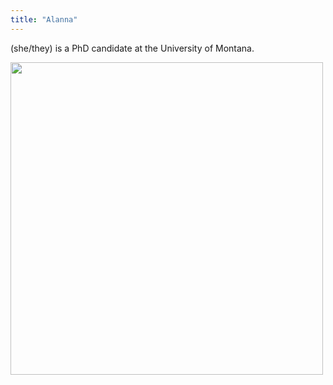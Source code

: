 ```yaml
---
title: "Alanna"
---
```


(she/they) is a PhD candidate at the University of Montana.

![](ajo.jpg){width="500"}
